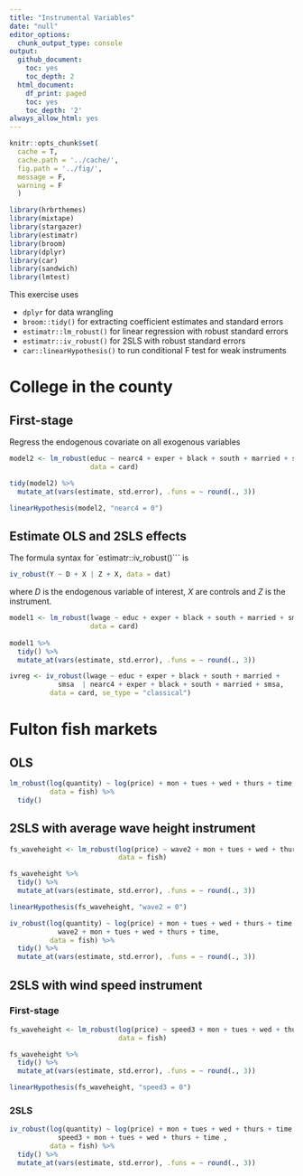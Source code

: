 ```yaml
---
title: "Instrumental Variables"
date: "null"
editor_options:
  chunk_output_type: console
output:
  github_document:
    toc: yes
    toc_depth: 2
  html_document:
    df_print: paged
    toc: yes
    toc_depth: '2'
always_allow_html: yes
---
```


```r
knitr::opts_chunk$set(
  cache = T,
  cache.path = '../cache/',
  fig.path = '../fig/',
  message = F,
  warning = F
  )

library(hrbrthemes)
library(mixtape)
library(stargazer)
library(estimatr)
library(broom)
library(dplyr)
library(car)
library(sandwich)
library(lmtest)

```

This exercise uses

- `dplyr` for data wrangling 
- `broom::tidy()` for extracting coefficient estimates and standard errors
- `estimatr::lm_robust()` for linear regression with robust standard errors 
- `estimatr::iv_robust()` for 2SLS with robust standard errors 
- `car::linearHypothesis()` to run conditional F test for weak instruments 


# College in the county

## First-stage 

Regress the endogenous covariate on all exogenous variables

```r
model2 <- lm_robust(educ ~ nearc4 + exper + black + south + married + smsa,
                    data = card)

tidy(model2) %>% 
  mutate_at(vars(estimate, std.error), .funs = ~ round(., 3))

linearHypothesis(model2, "nearc4 = 0")
```

## Estimate OLS and 2SLS effects 

The formula syntax for `estimatr::iv_robust()``` is

```r
iv_robust(Y ~ D + X | Z + X, data = dat)
```

where $D$ is the endogenous variable of interest, $X$ are controls and $Z$ is the instrument. 

```r
model1 <- lm_robust(lwage ~ educ + exper + black + south + married + smsa, 
                    data = card) 
  
model1 %>% 
  tidy() %>% 
  mutate_at(vars(estimate, std.error), .funs = ~ round(., 3))

ivreg <- iv_robust(lwage ~ educ + exper + black + south + married +
            smsa  | nearc4 + exper + black + south + married + smsa,
          data = card, se_type = "classical") 
```

# Fulton fish markets

## OLS

```r

lm_robust(log(quantity) ~ log(price) + mon + tues + wed + thurs + time, 
          data = fish) %>% 
  tidy()
```

## 2SLS with average wave height instrument 

```r
fs_waveheight <- lm_robust(log(price) ~ wave2 + mon + tues + wed + thurs + time, 
                           data = fish)

fs_waveheight %>% 
  tidy() %>% 
  mutate_at(vars(estimate, std.error), .funs = ~ round(., 3))

linearHypothesis(fs_waveheight, "wave2 = 0")
```

```r
iv_robust(log(quantity) ~ log(price) + mon + tues + wed + thurs + time | 
            wave2 + mon + tues + wed + thurs + time, 
          data = fish) %>% 
  tidy() %>% 
  mutate_at(vars(estimate, std.error), .funs = ~ round(., 3))
```

## 2SLS with wind speed instrument 

### First-stage
```r
fs_waveheight <- lm_robust(log(price) ~ speed3 + mon + tues + wed + thurs + time, 
                           data = fish)

fs_waveheight %>% 
  tidy() %>% 
  mutate_at(vars(estimate, std.error), .funs = ~ round(., 3))

linearHypothesis(fs_waveheight, "speed3 = 0")
```

### 2SLS

```r
iv_robust(log(quantity) ~ log(price) + mon + tues + wed + thurs + time | 
            speed3 + mon + tues + wed + thurs + time , 
          data = fish) %>% 
  tidy() %>% 
  mutate_at(vars(estimate, std.error), .funs = ~ round(., 3))
```

